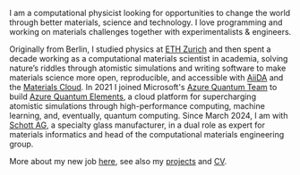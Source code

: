 I am a computational physicist looking for opportunities to change the world through better materials, science and technology.
I love programming and working on materials challenges together with experimentalists & engineers.

Originally from Berlin, I studied physics at [ETH Zurich](https://ethz.ch/en.html) and then spent a decade working as a computational materials scientist in academia, solving nature’s riddles through atomistic simulations and writing software to make materials science more open, reproducible, and accessible with [AiiDA](https://www.aiida.net/) and the [Materials Cloud](https://www.materialscloud.org/).
In 2021 I joined Microsoft's [Azure Quantum Team](https://azure.microsoft.com/en-us/services/quantum/) to build [Azure Quantum Elements](https://quantum.microsoft.com/en-us/our-story/quantum-elements-overview), a cloud platform for supercharging atomistic simulations through high-performance computing, machine learning, and, eventually, quantum computing. 
Since March 2024, I am with [Schott AG](https://www.schott.com/), a specialty glass manufacturer, in a dual role as expert for materials informatics and head of the computational materials engineering group.

More about my new job [here](https://www.linkedin.com/feed/update/urn:li:activity:7168641640562212865/), see also my [projects](/projects) and [CV](https://drive.google.com/file/d/1pHJydcaijzC3NMDQpE_3Hh9zSorglciV/view?usp=sharing).
